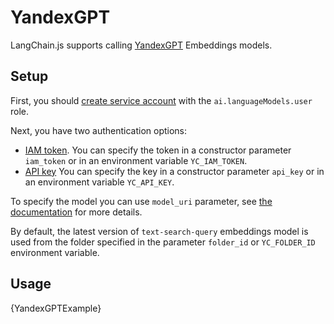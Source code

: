 # YandexGPT

LangChain.js supports calling [YandexGPT](https://cloud.yandex.com/en/services/yandexgpt) Embeddings models.

## Setup

First, you should [create service account](https://cloud.yandex.com/en/docs/iam/operations/sa/create) with the `ai.languageModels.user` role.

Next, you have two authentication options:

- [IAM token](https://cloud.yandex.com/en/docs/iam/operations/iam-token/create-for-sa).
  You can specify the token in a constructor parameter `iam_token` or in an environment variable `YC_IAM_TOKEN`.
- [API key](https://cloud.yandex.com/en/docs/iam/operations/api-key/create)
  You can specify the key in a constructor parameter `api_key` or in an environment variable `YC_API_KEY`.

To specify the model you can use `model_uri` parameter, see [the documentation](https://cloud.yandex.com/en/docs/yandexgpt/concepts/models#yandexgpt-embeddings) for more details.

By default, the latest version of `text-search-query` embeddings model is used from the folder specified in the parameter `folder_id` or `YC_FOLDER_ID` environment variable.


## Usage


<CodeBlock language="typescript">{YandexGPTExample}</CodeBlock>
